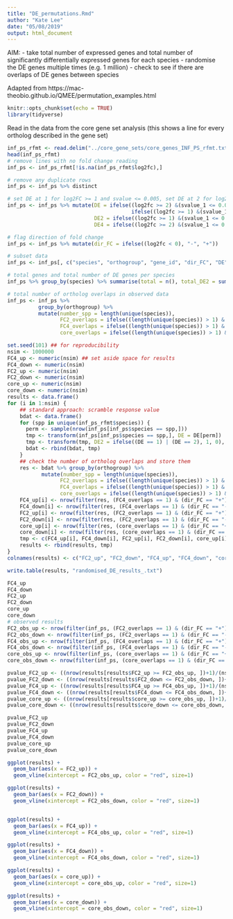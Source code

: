 ```yaml
---
title: "DE_permutations.Rmd"
author: "Kate Lee"
date: "05/08/2019"
output: html_document
---
```


AIM: 
- take total number of expressed genes and total number of significantly differentially expressed genes for each species
- randomise the DE genes multiple times (e.g. 1 million)
- check to see if there are overlaps of DE genes between species 

Adapted from https://mac-theobio.github.io/QMEE/permutation_examples.html
```r
knitr::opts_chunk$set(echo = TRUE)
library(tidyverse)
```

Read in the data from the core gene set analysis (this shows a line for every ortholog described in the gene set)

```r

inf_ps_rfmt <- read.delim("../core_gene_sets/core_genes_INF_PS_rfmt.txt", header = TRUE, sep = "\t")
head(inf_ps_rfmt)
# remove lines with no fold change reading
inf_ps <- inf_ps_rfmt[!is.na(inf_ps_rfmt$log2fc),]

# remove any duplicate rows
inf_ps <- inf_ps %>% distinct

# set DE at 1 for log2FC >= 1 and svalue <= 0.005, set DE at 2 for log2FC >= 2 and svalue <= 0.005
inf_ps <- inf_ps %>% mutate(DE = ifelse((log2fc >= 2) &(svalue_1 <= 0.005), 2, 
                                        ifelse((log2fc >= 1) &(svalue_1 <= 0.005), 1, 0)),
                            DE2 = ifelse((log2fc >= 1) &(svalue_1 <= 0.005), 1, 0), 
                            DE4 = ifelse((log2fc >= 2) &(svalue_1 <= 0.005), 1, 0))

# flag direction of fold change
inf_ps <- inf_ps %>% mutate(dir_FC = ifelse((log2fc < 0), "-", "+"))

# subset data
inf_ps <- inf_ps[, c("species", "orthogroup", "gene_id", "dir_FC", "DE", "DE2", "DE4")]

# total genes and total number of DE genes per species
inf_ps %>% group_by(species) %>% summarise(total = n(), total_DE2 = sum(DE2), total_DE4 = sum(DE4))

# total number of ortholog overlaps in observed data
inf_ps <- inf_ps %>% 
          group_by(orthogroup) %>% 
          mutate(number_spp = length(unique(species)), 
                 FC2_overlaps = ifelse((length(unique(species)) > 1) & (sum(DE2) == length(unique(species))), 1, 0),        
                 FC4_overlaps = ifelse((length(unique(species)) > 1) & (sum(DE4) == length(unique(species))), 1, 0), 
                 core_overlaps = ifelse((length(unique(species)) > 1) & (sum(DE2) == (length(unique(species)))) & (sum(DE4) >= 1), 1, 0))
```



```r
set.seed(101) ## for reproducibility
nsim <- 1000000
FC4_up <- numeric(nsim) ## set aside space for results
FC4_down <- numeric(nsim)
FC2_up <- numeric(nsim)
FC2_down <- numeric(nsim)
core_up <- numeric(nsim)
core_down <- numeric(nsim)
results <- data.frame()
for (i in 1:nsim) {
    ## standard approach: scramble response value
    bdat <- data.frame()
    for (spp in unique(inf_ps_rfmt$species)) {
      perm <- sample(nrow(inf_ps[inf_ps$species == spp,]))
      tmp <- transform(inf_ps[inf_ps$species == spp,], DE = DE[perm])
      tmp <- transform(tmp, DE2 = ifelse((DE == 1) | (DE == 2), 1, 0), DE4 = ifelse((DE == 2), 1, 0))
      bdat <- rbind(bdat, tmp)
    }
    ## check the number of ortholog overlaps and store them
    res <- bdat %>% group_by(orthogroup) %>% 
           mutate(number_spp = length(unique(species)), 
                 FC2_overlaps = ifelse((length(unique(species)) > 1) & (sum(DE2) == length(unique(species))), 1, 0),        
                 FC4_overlaps = ifelse((length(unique(species)) > 1) & (sum(DE4) == length(unique(species))), 1, 0), 
                 core_overlaps = ifelse((length(unique(species)) > 1) & (sum(DE2) == (length(unique(species)))) & (sum(DE4) >= 1), 1, 0))
    FC4_up[i] <- nrow(filter(res, (FC4_overlaps == 1) & (dir_FC == "+")))
    FC4_down[i] <- nrow(filter(res, (FC4_overlaps == 1) & (dir_FC == "-")))
    FC2_up[i] <- nrow(filter(res, (FC2_overlaps == 1) & (dir_FC == "+")))
    FC2_down[i] <- nrow(filter(res, (FC2_overlaps == 1) & (dir_FC == "-")))
    core_up[i] <- nrow(filter(res, (core_overlaps == 1) & (dir_FC == "+")))
    core_down[i] <- nrow(filter(res, (core_overlaps == 1) & (dir_FC == "-")))
    tmp <- c(FC4_up[i], FC4_down[i], FC2_up[i], FC2_down[i], core_up[i], core_down[i])
    results <- rbind(results, tmp)
}
colnames(results) <- c("FC2_up", "FC2_down", "FC4_up", "FC4_down", "core_up", "core_down")

write.table(results, "randomised_DE_results_.txt")
```

```r
FC4_up
FC4_down
FC2_up
FC2_down
core_up
core_down
# observed results
FC2_obs_up <- nrow(filter(inf_ps, (FC2_overlaps == 1) & (dir_FC == "+")))
FC2_obs_down <- nrow(filter(inf_ps, (FC2_overlaps == 1) & (dir_FC == "-")))
FC4_obs_up <- nrow(filter(inf_ps, (FC4_overlaps == 1) & (dir_FC == "+")))
FC4_obs_down <- nrow(filter(inf_ps, (FC4_overlaps == 1) & (dir_FC == "-")))
core_obs_up <- nrow(filter(inf_ps, (core_overlaps == 1) & (dir_FC == "+")))
core_obs_down <- nrow(filter(inf_ps, (core_overlaps == 1) & (dir_FC == "-")))

pvalue_FC2_up <- ((nrow(results[results$FC2_up >= FC2_obs_up, ])+1)/(nsim +1))
pvalue_FC2_down <- ((nrow(results[results$FC2_down <= FC2_obs_down, ])+1)/(nsim +1))
pvalue_FC4_up <- ((nrow(results[results$FC4_up >= FC4_obs_up, ])+1)/(nsim +1))
pvalue_FC4_down <- ((nrow(results[results$FC4_down <= FC4_obs_down, ])+1)/(nsim +1))
pvalue_core_up <- ((nrow(results[results$core_up >= core_obs_up, ])+1)/(nsim +1))
pvalue_core_down <- ((nrow(results[results$core_down <= core_obs_down, ])+1)/(nsim +1))

pvalue_FC2_up
pvalue_FC2_down
pvalue_FC4_up
pvalue_FC4_down
pvalue_core_up
pvalue_core_down

```


```r


ggplot(results) +
  geom_bar(aes(x = FC2_up)) +
  geom_vline(xintercept = FC2_obs_up, color = "red", size=1) 

ggplot(results) +
  geom_bar(aes(x = FC2_down)) +
  geom_vline(xintercept = FC2_obs_down, color = "red", size=1)


ggplot(results) +
  geom_bar(aes(x = FC4_up)) +
  geom_vline(xintercept = FC4_obs_up, color = "red", size=1) 

ggplot(results) +
  geom_bar(aes(x = FC4_down)) +
  geom_vline(xintercept = FC4_obs_down, color = "red", size=1)

ggplot(results) +
  geom_bar(aes(x = core_up)) +
  geom_vline(xintercept = core_obs_up, color = "red", size=1) 

ggplot(results) +
  geom_bar(aes(x = core_down)) +
  geom_vline(xintercept = core_obs_down, color = "red", size=1)


```